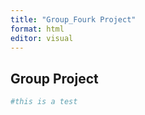 ```yaml
---
title: "Group_Fourk Project"
format: html
editor: visual
---
```


## Group Project

```r
#this is a test
```
